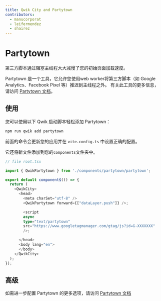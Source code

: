 ```yaml
---
title: Qwik City and Partytown
contributors:
  - manucorporat
  - leifermendez
  - shairez
---
```


# Partytown

第三方脚本通过阻塞主线程大大减慢了您的初始页面加载速度。

Partytown 是一个工具，它允许您使用web worker将第三方脚本（如 Google Analytics、Facebook Pixel 等）推迟到主线程之外。
有关此工具的更多信息，请访问 [Partytown 文档](https://partytown.builder.io)。

## 使用

您可以使用以下 Qwik 启动脚本轻松添加 Partytown：

```bash
npm run qwik add partytown
```

前面的命令会更新您的应用并在 `vite.config.ts` 中设置正确的配置。

它还将新文件添加到您的`components`文件夹中。

```typescript
// file root.tsx

import { QwikPartytown } from './components/partytown/partytown';

export default component$(() => {
  return (
    <QwikCity>
      <head>
        <meta charSet="utf-8" />
        <QwikPartytown forward={["dataLayer.push"]} />;

        <script
        async
        type="text/partytown"
        src="https://www.googletagmanager.com/gtag/js?id=G-XXXXXXX"
        />;

      </head>
      <body lang="en">
      </body>
    </QwikCity>
  );
});
```

## 高级

如需进一步配置 Partytown 的更多选项，请访问 [Partytown 文档](https://partytown.builder.io/configuration)
